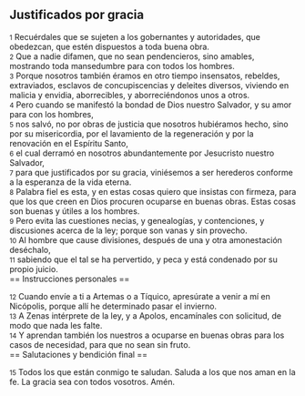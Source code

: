 == Justificados por gracia ==

{{anchor|1}} <small>1</small> Recuérdales que se sujeten a los gobernantes y autoridades, que obedezcan, que estén dispuestos a toda buena obra.<br>
{{anchor|2}} <small>2</small> Que a nadie difamen, que no sean pendencieros, sino amables, mostrando toda mansedumbre para con todos los hombres.<br>
{{anchor|3}} <small>3</small> Porque nosotros también éramos en otro tiempo insensatos, rebeldes, extraviados, esclavos de concupiscencias y deleites diversos, viviendo en malicia y envidia, aborrecibles, y aborreciéndonos unos a otros.<br>
{{anchor|4}} <small>4</small> Pero cuando se manifestó la bondad de Dios nuestro Salvador, y su amor para con los hombres,<br>
{{anchor|5}} <small>5</small> nos salvó, no por obras de justicia que nosotros hubiéramos hecho, sino por su misericordia, por el lavamiento de la regeneración y por la renovación en el Espíritu Santo,<br>
{{anchor|6}} <small>6</small> el cual derramó en nosotros abundantemente por Jesucristo nuestro Salvador,<br>
{{anchor|7}} <small>7</small> para que justificados por su gracia, viniésemos a ser herederos conforme a la esperanza de la vida eterna.<br>
{{anchor|8}} <small>8</small> Palabra fiel es esta, y en estas cosas quiero que insistas con firmeza, para que los que creen en Dios procuren ocuparse en buenas obras. Estas cosas son buenas y útiles a los hombres.<br>
{{anchor|9}} <small>9</small> Pero evita las cuestiones necias, y genealogías, y contenciones, y discusiones acerca de la ley; porque son vanas y sin provecho.<br>
{{anchor|10}} <small>10</small> Al hombre que cause divisiones, después de una y otra amonestación deséchalo,<br>
{{anchor|11}} <small>11</small> sabiendo que el tal se ha pervertido, y peca y está condenado por su propio juicio.<br>
== Instrucciones personales ==

{{anchor|12}} <small>12</small> Cuando envíe a ti a Artemas o a Tíquico, apresúrate a venir a mí en Nicópolis, porque allí he determinado pasar el invierno.<br>
{{anchor|13}} <small>13</small> A Zenas intérprete de la ley, y a Apolos, encamínales con solicitud, de modo que nada les falte.<br>
{{anchor|14}} <small>14</small> Y aprendan también los nuestros a ocuparse en buenas obras para los casos de necesidad, para que no sean sin fruto.<br>
== Salutaciones y bendición final ==

{{anchor|15}} <small>15</small> Todos los que están conmigo te saludan. Saluda a los que nos aman en la fe. La gracia sea con todos vosotros. Amén.<br>
